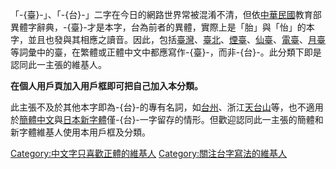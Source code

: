 「-{臺}-」、「-{台}-」二字在今日的網路世界常被混淆不清，但依[[中華民國|中華民國]]教育部異體字辭典，-{臺}-才是本字，台為前者的異體，實際上是「胎」與「怡」的本字，並且也發與其相應之讀音。因此，包括[[臺灣|臺灣]]、[[臺北|臺北]]、[[煙臺|煙臺]]、[[仙臺|仙臺]]、[[電臺|電臺]]、[[月臺|月臺]]等詞彙中的臺，在繁體或正體中文中都應寫作-{臺}-，而非-{台}-。此分類下即是認同此一主張的維基人。

'''在個人用戶頁加入{{tl|user tai}}用戶框即可把自己加入本分類。'''

此主張不及於其他本字即為-{台}-的專有名詞，如[[台州|台州]]、浙江[[天台山_(浙江)|天台山]]等，也不適用於[[簡體中文|簡體中文]]與[[日本新字體|日本新字體]]僅-{台}-一字留存的情形。但歡迎認同此一主張的簡體和新字體維基人使用本用戶框及分類。

[[Category:中文字只喜歡正體的維基人|Category:中文字只喜歡正體的維基人]]
[[Category:關注台字寫法的維基人|Category:關注台字寫法的維基人]]